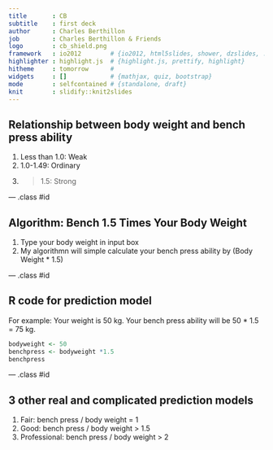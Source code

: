 ```yaml
---
title       : CB
subtitle    : first deck
author      : Charles Berthillon
job         : Charles Berthillon & Friends
logo        : cb_shield.png
framework   : io2012        # {io2012, html5slides, shower, dzslides, ...}
highlighter : highlight.js  # {highlight.js, prettify, highlight}
hitheme     : tomorrow      # 
widgets     : []            # {mathjax, quiz, bootstrap}
mode        : selfcontained # {standalone, draft}
knit        : slidify::knit2slides
---
```

## Relationship between body weight and bench press ability

1. Less than 1.0: Weak
2. 1.0-1.49: Ordinary
3. > 1.5: Strong

--- .class #id 

## Algorithm: Bench 1.5 Times Your Body Weight 
1. Type your body weight in input box
2. My algorithmn will simple calculate your bench press ability by (Body Weight * 1.5)

--- .class #id 

## R code for prediction model
For example: Your weight is 50 kg. Your bench press ability will be 50 * 1.5 = 75 kg.

```r
bodyweight <- 50
benchpress <- bodyweight *1.5
benchpress
```

--- .class #id

## 3 other real and complicated prediction models 
1. Fair: bench press / body weight = 1
2. Good: bench press / body weight > 1.5
3. Professional: bench press / body weight > 2